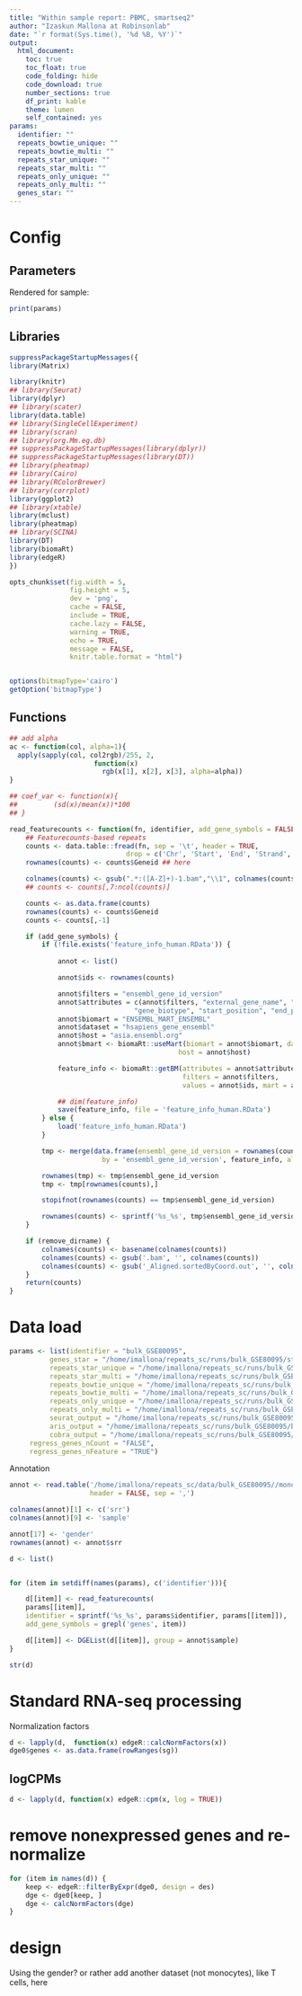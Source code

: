 ```yaml
---
title: "Within sample report: PBMC, smartseq2"
author: "Izaskun Mallona at Robinsonlab"
date: "`r format(Sys.time(), '%d %B, %Y')`"
output: 
  html_document:
    toc: true
    toc_float: true
    code_folding: hide
    code_download: true
    number_sections: true
    df_print: kable
    theme: lumen
    self_contained: yes
params:
  identifier: ""   
  repeats_bowtie_unique: ""
  repeats_bowtie_multi: ""
  repeats_star_unique: ""
  repeats_star_multi: ""
  repeats_only_unique: ""
  repeats_only_multi: ""
  genes_star: ""
---
```


# Config


## Parameters

Rendered for sample:

```r
print(params)
```

## Libraries

```r
suppressPackageStartupMessages({
library(Matrix)

library(knitr)
## library(Seurat)
library(dplyr)
## library(scater)
library(data.table)
## library(SingleCellExperiment)
## library(scran)
## library(org.Mm.eg.db)
## suppressPackageStartupMessages(library(dplyr))
## suppressPackageStartupMessages(library(DT))
## library(pheatmap)
## library(Cairo)
## library(RColorBrewer)
## library(corrplot)
library(ggplot2)
## library(xtable)
library(mclust)
library(pheatmap)
## library(SCINA)
library(DT)
library(biomaRt)
library(edgeR)
})
```


```r
opts_chunk$set(fig.width = 5,
               fig.height = 5,
               dev = 'png',
               cache = FALSE,
               include = TRUE,
               cache.lazy = FALSE,
               warning = TRUE,
               echo = TRUE,
               message = FALSE,
               knitr.table.format = "html")


options(bitmapType='cairo')
getOption('bitmapType')
```


## Functions

```r
## add alpha
ac <- function(col, alpha=1){
  apply(sapply(col, col2rgb)/255, 2, 
                     function(x) 
                       rgb(x[1], x[2], x[3], alpha=alpha))  
}

## coef_var <- function(x){
##         (sd(x)/mean(x))*100
## }

```


```r

read_featurecounts <- function(fn, identifier, add_gene_symbols = FALSE, remove_dirname = TRUE) {
    ## Featurecounts-based repeats
    counts <- data.table::fread(fn, sep = '\t', header = TRUE,
                             drop = c('Chr', 'Start', 'End', 'Strand', 'Length'))
    rownames(counts) <- counts$Geneid ## here

    colnames(counts) <- gsub(".*:([A-Z]+)-1.bam","\\1", colnames(counts))
    ## counts <- counts[,7:ncol(counts)]

    counts <- as.data.frame(counts)
    rownames(counts) <- counts$Geneid
    counts <- counts[,-1]

    if (add_gene_symbols) {
        if (!file.exists('feature_info_human.RData')) {
            
            annot <- list()

            annot$ids <- rownames(counts)

            annot$filters = "ensembl_gene_id_version"
            annot$attributes = c(annot$filters, "external_gene_name", "chromosome_name", 
                               "gene_biotype", "start_position", "end_position")
            annot$biomart = "ENSEMBL_MART_ENSEMBL" 
            annot$dataset = "hsapiens_gene_ensembl"
            annot$host = "asia.ensembl.org"
            annot$bmart <- biomaRt::useMart(biomart = annot$biomart, dataset = annot$dataset, 
                                          host = annot$host)

            feature_info <- biomaRt::getBM(attributes = annot$attributes,
                                           filters = annot$filters, 
                                           values = annot$ids, mart = annot$bmart)

            ## dim(feature_info)
            save(feature_info, file = 'feature_info_human.RData')
        } else {
            load('feature_info_human.RData')
        }

        tmp <- merge(data.frame(ensembl_gene_id_version = rownames(counts)),
                       by = 'ensembl_gene_id_version', feature_info, all.x = TRUE)

        rownames(tmp) <- tmp$ensembl_gene_id_version
        tmp <- tmp[rownames(counts),]

        stopifnot(rownames(counts) == tmp$ensembl_gene_id_version)

        rownames(counts) <- sprintf('%s_%s', tmp$ensembl_gene_id_version, tmp$external_gene_name)
    }

    if (remove_dirname) {
        colnames(counts) <- basename(colnames(counts))
        colnames(counts) <- gsub('.bam', '', colnames(counts))
        colnames(counts) <- gsub('_Aligned.sortedByCoord.out', '', colnames(counts))
    }
    return(counts)
}
```


# Data load

```r
params <- list(identifier = "bulk_GSE80095", 
          genes_star = "/home/imallona/repeats_sc/runs/bulk_GSE80095/star_transcriptome/genes/bulk_GSE80095_star_genes.counts.gz", 
          repeats_star_unique = "/home/imallona/repeats_sc/runs/bulk_GSE80095/star_transcriptome/repeats/unique_reads/bulk_GSE80095_star_transcriptome_repeats.counts.gz", 
          repeats_star_multi = "/home/imallona/repeats_sc/runs/bulk_GSE80095/star_transcriptome/repeats/multimappers/bulk_GSE80095_star_transcriptome_repeats.counts.gz", 
          repeats_bowtie_unique = "/home/imallona/repeats_sc/runs/bulk_GSE80095/bowtie_repeatome/unique_reads/bulk_GSE80095_bowtie_repeats.counts.gz", 
          repeats_bowtie_multi = "/home/imallona/repeats_sc/runs/bulk_GSE80095/bowtie_repeatome/multimappers/bulk_GSE80095_bowtie_repeats.counts.gz", 
          repeats_only_unique = "/home/imallona/repeats_sc/runs/bulk_GSE80095/star_transcriptome/repeats_no_overlap/unique_reads/bulk_GSE80095_repeats_not_overlapping_genes.counts.gz",
          repeats_only_multi = "/home/imallona/repeats_sc/runs/bulk_GSE80095/star_transcriptome/repeats_no_overlap/multimappers/bulk_GSE80095_repeats_not_overlapping_genes.counts.gz",
          seurat_output = "/home/imallona/repeats_sc/runs/bulk_GSE80095/bulk_GSE80095_pmbc_smartseq2_regress_nCount_FALSE_nFeature_TRUE.rds", 
          aris_output = "/home/imallona/repeats_sc/runs/bulk_GSE80095/bulk_GSE80095_aris_regress_nCount_FALSE_nFeature_TRUE.rds", 
          cobra_output = "/home/imallona/repeats_sc/runs/bulk_GSE80095/bulk_GSE80095_cobra_regress_nCount_FALSE_nFeature_TRUE.rds",
     regress_genes_nCount = "FALSE",
     regress_genes_nFeature = "TRUE")


```

Annotation

```r
annot <- read.table('/home/imallona/repeats_sc/data/bulk_GSE80095//monocytes.conf',
                    header = FALSE, sep = ',')

colnames(annot)[1] <- c('srr')
colnames(annot)[9] <- 'sample'

annot[17] <- 'gender'
rownames(annot) <- annot$srr
```

```r
d <- list()


for (item in setdiff(names(params), c('identifier'))){

    d[[item]] <- read_featurecounts(
    params[[item]],
    identifier = sprintf('%s_%s', params$identifier, params[[item]]),
    add_gene_symbols = grepl('genes', item))

    d[[item]] <- DGEList(d[[item]], group = annot$sample)
}

str(d)
```


# Standard RNA-seq processing

Normalization factors

```r
d <- lapply(d,  function(x) edgeR::calcNormFactors(x))
dge0$genes <- as.data.frame(rowRanges(sg))
```

## logCPMs

```r
d <- lapply(d, function(x) edgeR::cpm(x, log = TRUE))
```

# remove nonexpressed genes and re-normalize

```r
for (item in names(d)) {
    keep <- edgeR::filterByExpr(dge0, design = des)
    dge <- dge0[keep, ]
    dge <- calcNormFactors(dge)
}
```

# design 

Using the gender? or rather add another dataset (not monocytes), like T cells, here

